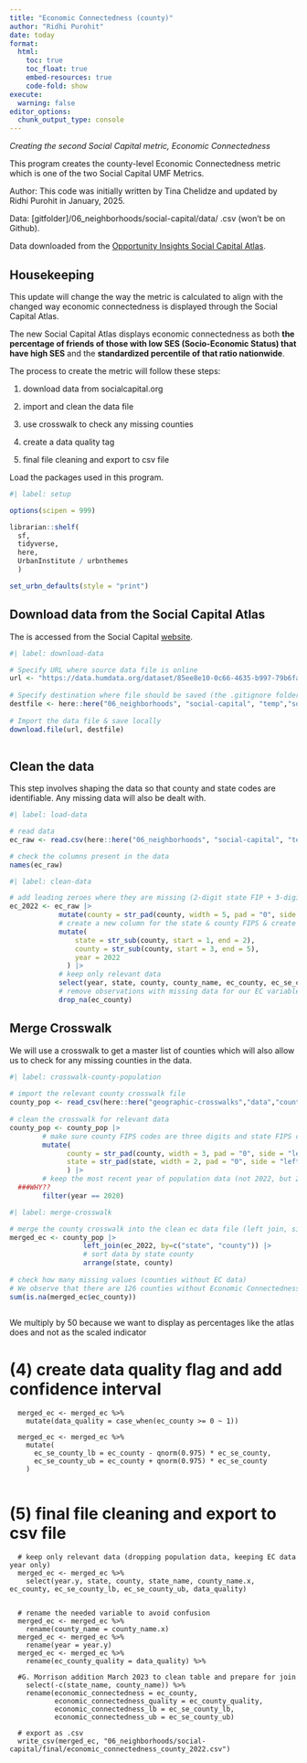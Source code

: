 ```yaml
---
title: "Economic Connectedness (county)"
author: "Ridhi Purohit"
date: today
format:
  html:
    toc: true
    toc_float: true
    embed-resources: true
    code-fold: show
execute: 
  warning: false
editor_options: 
  chunk_output_type: console
---
```


*Creating the second Social Capital metric, Economic Connectedness*

This program creates the county-level Economic Connectedness metric which is one of the two Social Capital UMF Metrics.

Author: This code was initially written by Tina Chelidze and updated by Ridhi Purohit in January, 2025.

Data: \[gitfolder\]/06_neighborhoods/social-capital/data/ .csv (won't be on Github). 

Data downloaded from the [Opportunity Insights Social Capital Atlas](https://socialcapital.org/).

## Housekeeping

This update will change the way the metric is calculated to align with the changed way economic connectedness is displayed through the Social Capital Atlas. 

The new Social Capital Atlas displays economic connectedness as both **the percentage of friends of those with low SES (Socio-Economic Status) that have high SES** and the **standardized percentile of that ratio nationwide**.

The process to create the metric will follow these steps:

  (1) download data from socialcapital.org

  (2) import and clean the data file

  (3) use crosswalk to check any missing counties

  (4) create a data quality tag

  (5) final file cleaning and export to csv file


Load the packages used in this program.

```r
#| label: setup

options(scipen = 999)

librarian::shelf(
  sf,
  tidyverse,
  here,
  UrbanInstitute / urbnthemes
  )

set_urbn_defaults(style = "print")

```

## Download data from the Social Capital Atlas

The is accessed from the Social Capital [website](https://data.humdata.org/dataset/social-capital-atlas).

```r
#| label: download-data

# Specify URL where source data file is online
url <- "https://data.humdata.org/dataset/85ee8e10-0c66-4635-b997-79b6fad44c71/resource/ec896b64-c922-4737-b759-e4bd7f73b8cc/download/social_capital_county.csv"
      
# Specify destination where file should be saved (the .gitignore folder for your local branch)
destfile <- here::here("06_neighborhoods", "social-capital", "temp","social_capital_county.csv")
      
# Import the data file & save locally
download.file(url, destfile)
  
```
## Clean the data 

This step involves shaping the data so that county and state codes are identifiable. Any missing data will also be dealt with. 

```r
#| label: load-data

# read data
ec_raw <- read.csv(here::here("06_neighborhoods", "social-capital", "temp", "social_capital_county.csv"))

# check the columns present in the data
names(ec_raw)

```

```r
#| label: clean-data

# add leading zeroes where they are missing (2-digit state FIP + 3-digit county FIP  = 5 digit code)
ec_2022 <- ec_raw |>
            mutate(county = str_pad(county, width = 5, pad = "0", side = "left")) |>
            # create a new column for the state & county FIPS & create year variable
            mutate(
                state = str_sub(county, start = 1, end = 2),
                county = str_sub(county, start = 3, end = 5),
                year = 2022
              ) |>
            # keep only relevant data
            select(year, state, county, county_name, ec_county, ec_se_county) |>
            # remove observations with missing data for our EC variable
            drop_na(ec_county)

``` 
     

## Merge Crosswalk

We will use a crosswalk to get a master list of counties which will also allow us to check for any missing counties in the data.

```r
#| label: crosswalk-county-population
       
# import the relevant county crosswalk file
county_pop <- read_csv(here::here("geographic-crosswalks","data","county-populations.csv"))
      
# clean the crosswalk for relevant data
county_pop <- county_pop |>
        # make sure county FIPS codes are three digits and state FIPS codes are two digits
        mutate(
              county = str_pad(county, width = 3, pad = "0", side = "left"),
              state = str_pad(state, width = 2, pad = "0", side = "left")
              ) |>
        # keep the most recent year of population data (not 2022, but 2020)
  ###WHY??
        filter(year == 2020)

```

```r
#| label: merge-crosswalk

# merge the county crosswalk into the clean ec data file (left join, since county file has more observations)
merged_ec <- county_pop |>
                  left_join(ec_2022, by=c("state", "county")) |>
                  # sort data by state county
                  arrange(state, county)
  
# check how many missing values (counties without EC data)
# We observe that there are 126 counties without Economic Connectedness data
sum(is.na(merged_ec$ec_county))
          
```

We multiply by 50 because we want to display as percentages like the atlas does and not as the scaled indicator
      
# (4)   create data quality flag and add confidence interval
      merged_ec <- merged_ec %>%
        mutate(data_quality = case_when(ec_county >= 0 ~ 1))
      
      merged_ec <- merged_ec %>%
        mutate(
          ec_se_county_lb = ec_county - qnorm(0.975) * ec_se_county,
          ec_se_county_ub = ec_county + qnorm(0.975) * ec_se_county
        )
      
# (5)   final file cleaning and export to csv file									   
      
      # keep only relevant data (dropping population data, keeping EC data year only)
      merged_ec <- merged_ec %>% 
        select(year.y, state, county, state_name, county_name.x, ec_county, ec_se_county_lb, ec_se_county_ub, data_quality)
      
      
      # rename the needed variable to avoid confusion
      merged_ec <- merged_ec %>% 
        rename(county_name = county_name.x)
      merged_ec <- merged_ec %>% 
        rename(year = year.y)
      merged_ec <- merged_ec %>% 
        rename(ec_county_quality = data_quality) %>%
        
      #G. Morrison addition March 2023 to clean table and prepare for join
        select(-c(state_name, county_name)) %>%
        rename(economic_connectedness = ec_county,
               economic_connectedness_quality = ec_county_quality,
               economic_connectedness_lb = ec_se_county_lb,
               economic_connectedness_ub = ec_se_county_ub)
      
      # export as .csv
      write_csv(merged_ec, "06_neighborhoods/social-capital/final/economic_connectedness_county_2022.csv")
      
      
      


